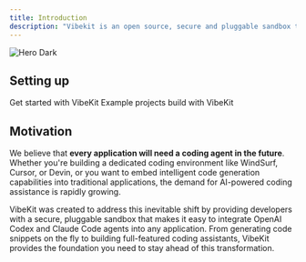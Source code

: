 ```yaml
---
title: Introduction
description: "Vibekit is an open source, secure and pluggable sandbox that lets developers embed OpenAI Codex and Claude Code agents into their apps."
---
```


<div className="text-center flex justify-center">
<img
  src="/logo/vibekit.png"
  alt="Hero Dark"
  width={350}
  height={350}
/>
</div>

## Setting up

<CardGroup cols={2}>
  <Card
    title="Quickstart"
    icon="pen-to-square"
    href="https://docs.vibekit.sh/quickstart"
  >
    Get started with VibeKit
  </Card>
  <Card
    title="Examples"
    icon="code"
    href="https://mintlify.com/docs/development"
  >
    Example projects build with VibeKit
  </Card>
</CardGroup>

## Motivation

We believe that **every application will need a coding agent in the future**. Whether you're building a dedicated coding environment like WindSurf, Cursor, or Devin, or you want to embed intelligent code generation capabilities into traditional applications, the demand for AI-powered coding assistance is rapidly growing.

VibeKit was created to address this inevitable shift by providing developers with a secure, pluggable sandbox that makes it easy to integrate OpenAI Codex and Claude Code agents into any application. From generating code snippets on the fly to building full-featured coding assistants, VibeKit provides the foundation you need to stay ahead of this transformation.
